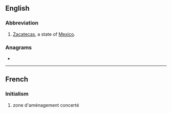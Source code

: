 {{also|zac|Zac|zač|żąć}}
==English==

===Abbreviation===
{{rfc-header|Abbreviation}}
{{head|en|abbreviation}}
# [[Zacatecas]], a state of [[Mexico]].

===Anagrams===
* {{anagrams|en|a=acz|Caz}}

----

==French==

===Initialism===
{{rfc-header|Initialism}}
{{head|fr|initialism}}

# zone d'aménagement concerté